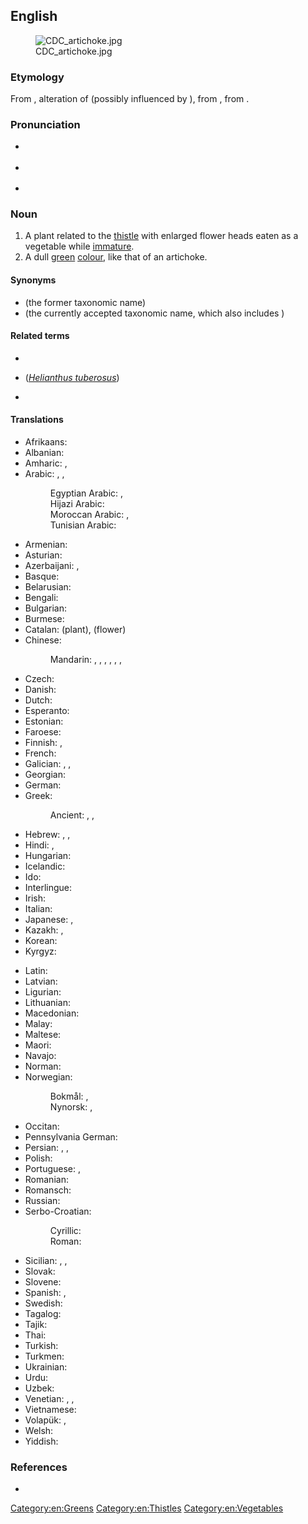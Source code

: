 ==English==
{{wikipedia}}
[[Image:CDC_artichoke.jpg|right]]

===Etymology===
From {{etyl|lmo|en}} {{m|lmo|articiòc}}, alteration of {{m|lmo|arciciòf}} (possibly influenced by {{m|it|ciocco||stump}}), from {{etyl|osp|en}} {{m|osp|alcarchofa}}, from {{etyl|ar|en}} {{m|ar|خرشوف|الْخُرْشُوف|artichoke}}.

===Pronunciation===
* {{a|rhotic}} {{IPA|en|/ˈɑɹ.tɪˌtʃəʊk/}}
* {{a|non-rhotic}} {{IPA|en|/ˈɑː.tɪˌtʃəʊk/}}
* {{audio|en|en-us-artichoke.ogg|Audio (US)}}

===Noun===
{{en-noun}}

# A plant related to the [[thistle]] with enlarged flower heads eaten as a vegetable while [[immature]].
# A dull [[green]] [[colour]], like that of an artichoke.
#: {{color panel|8F9779}}

====Synonyms====
* ''{{ll|mul|Cynara scolymus}}'' (the former taxonomic name)
* ''{{ll|mul|Cynara cardunculus}}'' (the currently accepted taxonomic name, which also includes {{l|en|cardoon|cardoons}})

====Related terms====
* {{l|en|artichoke heart}}
* {{l|en|Jerusalem artichoke}} (''[[Helianthus tuberosus]]'')
* {{l|en|globe artichoke}}

====Translations====
{{trans-top|vegetable}}
* Afrikaans: {{t|af|artisjok}}
* Albanian: {{t|sq|angjinarja}}
* Amharic: {{t|am|ከርቹፍ|tr=kärčuf}}, {{t|am|ኀርቹፍ|tr=ḫärčuf}}
* Arabic: {{t|ar|خُرْشُوف|m}}, {{t|ar|خُرْشُوفَة|f}} {{qualifier|singulative}}, {{t|ar|أَرْضِي شَوْكِي|m|tr=ʾarḍī šawkī, ʾarḍī šōkī}}
*: Egyptian Arabic: {{t|arz|خرشوف|m-p|tr=ḵaršūf}}, {{t|arz|خرشوفة|f|tr=ḵaršūfa}} {{qualifier|singulative}}
*: Hijazi Arabic: {{t|acw|خَرْشوف|m-p|tr=ḵaršūf}}
*: Moroccan Arabic: {{t|ary|خرشف|tr=ḵuršuf}}, {{t|ary|قنارية|tr=qannāriya}}
*: Tunisian Arabic: {{t|aeb|ڨنّاريّة|f|tr=gennariya|sc=Arab}}
* Armenian: {{t+|hy|կանկառ}}
* Asturian: {{t|ast|alcachofa|f}}
* Azerbaijani: {{t|az|artişok}}, {{t|az|ənginar}}
* Basque: {{t|eu|orburu}}
* Belarusian: {{t|be|артышо́к|m}}
* Bengali: {{t|bn|হাতিচোক}}
* Bulgarian: {{t|bg|артишо́к|m}}
* Burmese: {{t+|my|ပဲပိုးတီ}}
* Catalan: {{t+|ca|carxofera|f}} (plant), {{t+|ca|carxofa}} (flower)
* Chinese:
*: Mandarin: {{t+|cmn|洋薊|sc=Hani}}, {{t+|cmn|洋蓟|tr=yángjì|sc=Hani}}, {{t|cmn|朝鮮薊}}, {{t|cmn|朝鲜蓟|tr=cháoxiǎnjì}}, {{t|cmn|洋百合|tr=yángbǎihé}}, {{t|cmn|法國百合}}, {{t|cmn|法国百合|tr=fǎguó bǎihé}}
* Czech: {{t+|cs|artyčok|m}}
* Danish: {{t|da|artiskok}}
* Dutch: {{t+|nl|artisjok|m}}
* Esperanto: {{t|eo|artiŝoko}}
* Estonian: {{t|et|artišokk}}
* Faroese: {{t|fo|artiskokkur|m}}
* Finnish: {{t+|fi|latva-artisokka}}, {{t+|fi|artisokka}}
* French: {{t+|fr|artichaut|m}}
* Galician: {{t+|gl|alcachofra|f}}, {{t|gl|herba tioura|f}}, {{t|gl|herba punteira|f}}
* Georgian: {{t|ka|არტიშოკი|sc=Geor}}
* German: {{t+|de|Artischocke|f}}
* Greek: {{t+|el|αγκινάρα|f}}
*: Ancient: {{t|grc|σκόλυμος|m}}, {{t|grc|κινάρα|f}}, {{t|grc|κᾰ́κτος|m}}
* Hebrew: {{t+|he|אַרְטִישׁוֹק|m|tr=artishók}}, {{t|he|קִנְרֵס|m|tr=kinrés}}, {{t+|he|חֻרְשָׁף|m|tr=khursháf}}
* Hindi: {{t|hi|आटिचोक|sc=Deva}}, {{t+|hi|हाथीचक}}
* Hungarian: {{t+|hu|articsóka}}
* Icelandic: {{t|is|ætiþistill|m}}
* Ido: {{t+|io|artichoko}}
* Interlingue: {{t|ie|artichoc}}
* Irish: {{t|ga|bliosán|m}}
* Italian: {{t+|it|carciofo|m}}
* Japanese: {{t+|ja|アーティチョーク|tr=ātichōku|sc=Jpan}}, {{t+|ja|朝鮮薊|tr=ちょうせんあざみ, Chōsen azami|sc=Jpan}} {{qualifier|Korean thistle}}
* Kazakh: {{t|kk|бөрікгүл}}, {{t|kk|артишок}}
* Korean: {{t|ko|아티초크}}
* Kyrgyz: {{t+|ky|артишок}}
{{trans-mid}}
* Latin: {{t|la|carduus|m}}
* Latvian: {{t|lv|artišoks|m}}
* Ligurian: {{t|lij|articiòcca|f}}
* Lithuanian: {{t|lt|artišokas|m}}
* Macedonian: {{t|mk|артичо́ка|m}}
* Malay: {{t|ms|articok}}
* Maltese: {{t|mt|qaqoċċa|f}}
* Maori: {{t|mi|atihoka}}
* Navajo: {{t|nv|azeeʼ hókániitsoh daadánígíí}}
* Norman: {{t|nrf|artichaut vèrt|m}} {{qualifier|Jersey}}
* Norwegian:
*: Bokmål: {{t+|nb|artisjokk|m}}, {{t|nb|artiskokk|m}}
*: Nynorsk: {{t|nn|artisjokk|m}}, {{t|nn|artiskokk|m}}
* Occitan: {{t+|oc|carchòfa|f}}
* Pennsylvania German: {{t|pdc|Aerdabbel}}
* Persian: {{t|fa|کنگر فرنگی|tr=kangar-e-farangi|sc=fa-Arab}}, {{t+|fa|آرتیشو|tr=ârtišo|sc=fa-Arab}}, {{t+|fa|انگنار|tr=angenâr|sc=fa-Arab}}
* Polish: {{t+|pl|karczoch|m}}
* Portuguese: {{t+|pt|alcachofra|f}}, {{t|pt|alcachofra hortense|f}}
* Romanian: {{t+|ro|anghinare|f}}
* Romansch: {{t|rm|artischocca|f}}
* Russian: {{t+|ru|артишо́к|m}}
* Serbo-Croatian:
*: Cyrillic: {{t|sh|артичока|f}}
*: Roman: {{t+|sh|artičoka|f}}
* Sicilian: {{t+|scn|cacocciùlu|m}}, {{t+|scn|cacocciùla|f}}, {{t|scn|caccioffula|f}}
* Slovak: {{t+|sk|artičoka|f}}
* Slovene: {{t+|sl|artičoka|f}}
* Spanish: {{t+|es|alcachofa|f}}, {{t+|es|alcaucil|m}} {{qualifier|Argentina|Southern Spain}}
* Swedish: {{t+|sv|kronärtskocka}}
* Tagalog: {{t|tl|alkatsopa}}
* Tajik: {{t|tg|анганор}}
* Thai: {{t|th|อาติโช๊ค}}
* Turkish: {{t+|tr|enginar}}
* Turkmen: {{t|tk|artişok}}
* Ukrainian: {{t+|uk|артишо́к|m}}
* Urdu: {{t|ur|اٹچوک|tr=āṭicok}}
* Uzbek: {{t|uz|artishok}}
* Venetian: {{t|vec|articioco|m}}, {{t+|vec|articiòco|m}}, {{t+|vec|articiòch|m}}
* Vietnamese: {{t|vi|atisô}}
* Volapük: {{t+|vo|tijod}}, {{qualifier|older term}} {{t|vo|tijep}}
* Welsh: {{t|cy|artisiog}}
* Yiddish: {{t|yi|אַרטישאָק|m}}
{{trans-bottom}}

===References===
* {{R:BBS}}

[[Category:en:Greens]]
[[Category:en:Thistles]]
[[Category:en:Vegetables]]